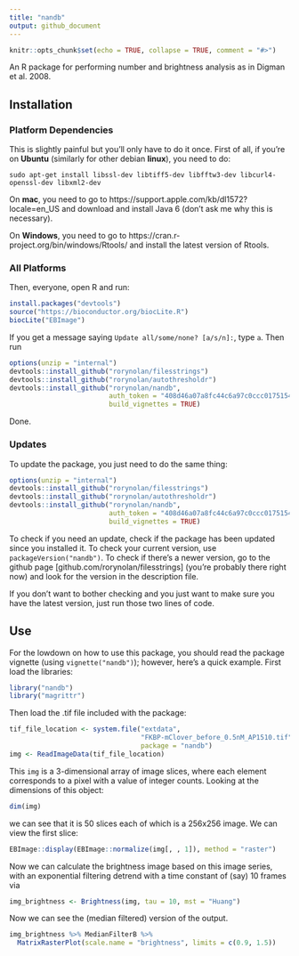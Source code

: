 ```yaml
---
title: "nandb"
output: github_document
---
```


```r
knitr::opts_chunk$set(echo = TRUE, collapse = TRUE, comment = "#>")
```

An R package for performing number and brightness analysis as in Digman et al. 2008.

## Installation

### Platform Dependencies

This is slightly painful but you'll only have to do it once. First of all, if you're on **Ubuntu** (similarly for other debian **linux**), you need to do:
```
sudo apt-get install libssl-dev libtiff5-dev libfftw3-dev libcurl4-openssl-dev libxml2-dev
```
On **mac**, you need to go to https://support.apple.com/kb/dl1572?locale=en_US and download and install Java 6 (don't ask me why this is necessary).

On **Windows**, you need to go to https://cran.r-project.org/bin/windows/Rtools/ and install the latest version of Rtools.

### All Platforms

Then, everyone, open R and run:

```r
install.packages("devtools")
source("https://bioconductor.org/biocLite.R")
biocLite("EBImage")
```
If you get a message saying `Update all/some/none? [a/s/n]: `, type `a`. 
Then run
```r
options(unzip = "internal")
devtools::install_github("rorynolan/filesstrings")
devtools::install_github("rorynolan/autothresholdr")
devtools::install_github("rorynolan/nandb",
                         auth_token = "408d46a07a8fc44c6a97c0ccc0175154a3bb2864",
                         build_vignettes = TRUE)
```
Done.


### Updates

To update the package, you just need to do the same thing:
```r
options(unzip = "internal")
devtools::install_github("rorynolan/filesstrings")
devtools::install_github("rorynolan/autothresholdr")
devtools::install_github("rorynolan/nandb",
                         auth_token = "408d46a07a8fc44c6a97c0ccc0175154a3bb2864",
                         build_vignettes = TRUE)
```
To check if you need an update, check if the package has been updated since you installed it. To check your current version, use `packageVersion("nandb")`. To check if there's a newer version, go to the github page [github.com/rorynolan/filesstrings] (you're probably there right now) and look for the version in the description file.

If you don't want to bother checking and you just want to make sure you have the latest version, just run those two lines of code.


## Use

For the lowdown on how to use this package, you should read the package vignette (using `vignette("nandb")`); however, here's a quick example. First load the libraries:
```r
library("nandb")
library("magrittr")
```
Then load the .tif file included with the package:
```r
tif_file_location <- system.file("extdata", 
                                 "FKBP-mClover_before_0.5nM_AP1510.tif", 
                                 package = "nandb")
img <- ReadImageData(tif_file_location)
```
This `img` is a 3-dimensional array of image slices, where each element corresponds to a pixel with a value of integer counts. Looking at the dimensions of this object:
```r
dim(img)
```
we can see that it is 50 slices each of which is a 256x256 image. We can view the first slice:
```r
EBImage::display(EBImage::normalize(img[, , 1]), method = "raster")
```

Now we can calculate the brightness image based on this image series, with an exponential filtering detrend with a time constant of (say) 10 frames via 
```r
img_brightness <- Brightness(img, tau = 10, mst = "Huang")
```
Now we can see the (median filtered) version of the output. 
```r
img_brightness %>% MedianFilterB %>% 
  MatrixRasterPlot(scale.name = "brightness", limits = c(0.9, 1.5))
```
